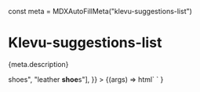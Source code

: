 const meta = MDXAutoFillMeta("klevu-suggestions-list")

<Meta
  title="Components/Suggestions List"
  component="klevu-suggesions-list"
  argTypes={meta.argTypes}
  parameters={meta.parameters}
/>

# Klevu-suggestions-list

<Description>{meta.description}</Description>

<Canvas>
  <Story
    name="Suggestions List"
    args={{
      suggestions: ["<strong>shoe</strong>s", "leather <strong>shoe</strong>s"],
    }}
  >
    {(args) =>
      html`<klevu-suggestions-list caption=${ifDefined(args.caption)} .suggestions=${args.suggestions}>
      </klevu-suggestions-list>`
    }
  </Story>
</Canvas>
